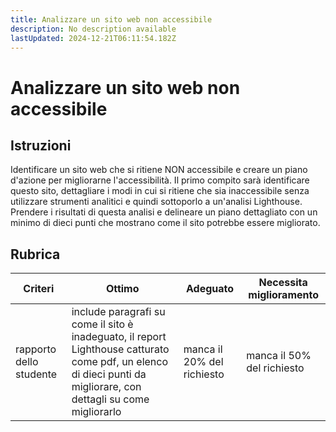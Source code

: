 ```yaml
---
title: Analizzare un sito web non accessibile
description: No description available
lastUpdated: 2024-12-21T06:11:54.182Z
---
```


# Analizzare un sito web non accessibile

## Istruzioni

Identificare un sito web che si ritiene NON accessibile e creare un piano d'azione per migliorarne l'accessibilità. Il primo compito sarà identificare questo sito, dettagliare i modi in cui si ritiene che sia inaccessibile senza utilizzare strumenti analitici e quindi sottoporlo a un'analisi Lighthouse. Prendere i risultati di questa analisi e delineare un piano dettagliato con un minimo di dieci punti che mostrano come il sito potrebbe essere migliorato.

## Rubrica

| Criteri | Ottimo | Adeguato | Necessita miglioramento |
| -------------- | -------------------------------------------------------------------------------------------------------------------------------------------------------------- | --------------------------- | --------------------------- |
| rapporto dello studente | include paragrafi su come il sito è inadeguato, il report Lighthouse catturato come pdf, un elenco di dieci punti da migliorare, con dettagli su come migliorarlo | manca il 20% del richiesto | manca il 50% del richiesto |

